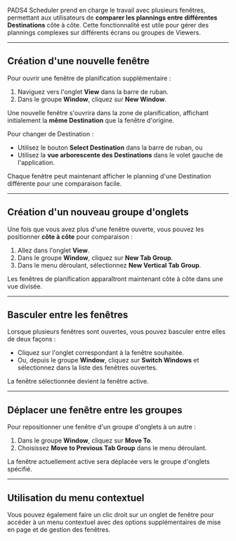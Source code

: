 PADS4 Scheduler prend en charge le travail avec plusieurs fenêtres, permettant aux utilisateurs de **comparer les plannings entre différentes Destinations** côte à côte. Cette fonctionnalité est utile pour gérer des plannings complexes sur différents écrans ou groupes de Viewers.

***

## Création d'une nouvelle fenêtre

Pour ouvrir une fenêtre de planification supplémentaire :

1. Naviguez vers l'onglet **View** dans la barre de ruban.
2. Dans le groupe **Window**, cliquez sur **New Window**.

Une nouvelle fenêtre s'ouvrira dans la zone de planification, affichant initialement la **même Destination** que la fenêtre d'origine.

Pour changer de Destination :

* Utilisez le bouton **Select Destination** dans la barre de ruban, ou
* Utilisez la **vue arborescente des Destinations** dans le volet gauche de l'application.

Chaque fenêtre peut maintenant afficher le planning d'une Destination différente pour une comparaison facile.

***

## Création d'un nouveau groupe d'onglets

Une fois que vous avez plus d'une fenêtre ouverte, vous pouvez les positionner **côte à côte** pour comparaison :

1. Allez dans l'onglet **View**.
2. Dans le groupe **Window**, cliquez sur **New Tab Group**.
3. Dans le menu déroulant, sélectionnez **New Vertical Tab Group**.

Les fenêtres de planification apparaîtront maintenant côte à côte dans une vue divisée.

***

## Basculer entre les fenêtres

Lorsque plusieurs fenêtres sont ouvertes, vous pouvez basculer entre elles de deux façons :

* Cliquez sur l'onglet correspondant à la fenêtre souhaitée.
* Ou, depuis le groupe **Window**, cliquez sur **Switch Windows** et sélectionnez dans la liste des fenêtres ouvertes.

La fenêtre sélectionnée devient la fenêtre active.

***

## Déplacer une fenêtre entre les groupes

Pour repositionner une fenêtre d'un groupe d'onglets à un autre :

1. Dans le groupe **Window**, cliquez sur **Move To**.
2. Choisissez **Move to Previous Tab Group** dans le menu déroulant.

La fenêtre actuellement active sera déplacée vers le groupe d'onglets spécifié.

***

## Utilisation du menu contextuel

Vous pouvez également faire un clic droit sur un onglet de fenêtre pour accéder à un menu contextuel avec des options supplémentaires de mise en page et de gestion des fenêtres.
